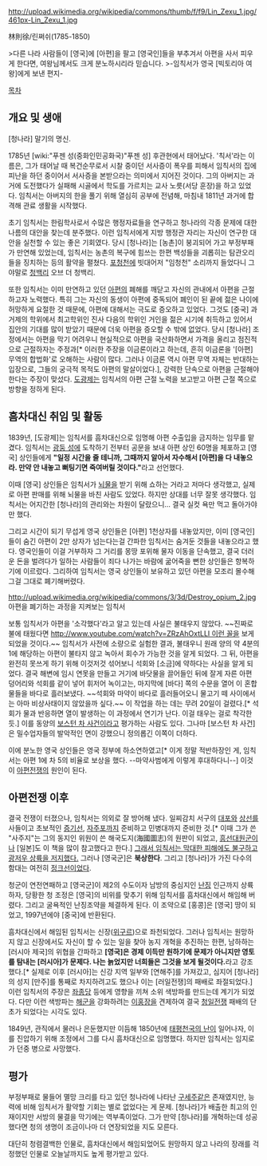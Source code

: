 http://upload.wikimedia.org/wikipedia/commons/thumb/f/f9/Lin_Zexu_1.jpg/461px-Lin_Zexu_1.jpg

林則徐/린쩌쉬(1785-1850) 

>다른 나라 사람들이 [영국]에 [아편]을 팔고 [영국인]들을 부추겨서 아편을 사서 피우게 한다면, 여왕님께서도 크게 분노하시리라 믿습니다.
>-임칙서가 영국 [빅토리아 여왕]에게 보낸 편지-

[[목차]]
== 개요 및 생애 ==
[청나라] 말기의 명신. 

1785년 [wiki:"푸젠 성(중화인민공화국)"푸젠 성] 후관현에서 태어났다. '칙서'라는 이름은, 그가 태어날 때 복건순무로서 시찰 중이던 서사증이 폭우를 피해서 임칙서의 집에 피난을 하던 중이어서 서사증을 본받으라는 의미에서 지어진 것이다. 그의 아버지는 과거에 도전했다가 실패해 시골에서 학도를 가르치는 교사 노릇(서당 훈장)을 하고 있었다. 임칙서는 아버지의 한을 풀기 위해 열심히 공부에 전념해, 마침내 1811년 과거에 합격해 관료 생활을 시작했다.

초기 임칙서는 한림학사로서 수많은 행정자료들을 연구하고 청나라의 각종 문제에 대한 나름의 대안을 찾는데 분주했다. 이런 임칙서에게 지방 행정관 자리는 자신이 연구한 대안을 실천할 수 있는 좋은 기회였다. 당시 [청나라]는 [농촌]이 붕괴되어 가고 부정부패가 만연해 있었는데, 임칙서는 농촌의 복구에 힘쓰는 한편 백성들을 괴롭히는 탐관오리들을 징치하는 등의 활약을 펼쳤다. [[포청천]]에 빗대어저 "임청천" 소리까지 들었다니 그야말로 [[청백리]] 오브 더 청백리. 

또한 임칙서는 이미 만연하고 있던 [[아편]]의 폐해를 깨닫고 자신의 관내에서 아편을 근절하고자 노력했다. 특히 그는 자신의 동생이 아편에 중독되어 폐인이 된 끝에 젊은 나이에 허망하게 요절한 것 때문에, 아편에 대해서는 극도로 증오하고 있었다. 그것도 [중국] 과거제의 학위에서 최고학위인 진사 다음의 학위인 거인을 젊은 시기에 취득하고 있어서 집안의 기대를 많이 받았기 때문에 더욱 아편을 증오할 수 밖에 없었다. 당시 [청나라] 조정에서는 아편을 막기 어려우니 현실적으로 아편을 국산화하면서 가격을 올리고 점진적으로 근절하자는 주정과[* 이러한 주장을 이금론이라고 하는데, 흔히 이금론을 '[아편] 무역의 합법화'로 오해하는 사람이 많다. 그러나 이금론 역시 아편 무역 자체는 반대하는 입장으로, 그들의 궁극적 목적도 아편의 말살이었다.], 강력한 단속으로 아편을 근절해야 한다는 주장이 맞섰다. [[도광제]]는 임칙서의 아편 근절 노력을 보고받고 아편 근절 쪽으로 방향을 정하게 된다.

== 흠차대신 취임 및 활동 ==
1839년, [도광제]는 임칙서를 흠차대신으로 임명해 아편 수출입을 금지하는 임무를 맡겼다. 임칙서는 [[광둥 성]]에 도착하기 전부터 공문을 보내 아편 상인 60명을 체포하고 [영국] 상인들에게 '''"일정 시간을 줄 테니까, 그때까지 알아서 자수해서 [아편]을 다 내놓으라. 만약 안 내놓고 뻐팅기면 죽여버릴 것이다."'''라고 선언했다. 

이때 [영국] 상인들은 임칙서가 [[뇌물]]을 받기 위해 쇼하는 거라고 저마다 생각했고, 실제로 아편 판매를 위해 뇌물을 바친 사람도 있었다. 하지만 상대를 너무 잘못 생각했다. 임칙서는 어지간한 [청나라]의 관리와는 차원이 달랐으니… 결국 실컷 욕만 먹고 돌아가야만 했다.

그리고 시간이 되기 무섭게 영국 상인들은 [아편] 1천상자를 내놓았지만, 이미 [영국인]들이 숨긴 아편이 2만 상자가 넘는다는걸 간파한 임칙서는 숨겨둔 것들을 내놓으라고 했다. 영국인들이 이걸 거부하자 그 거리를 몽땅 포위해 물자 이동을 단속했고, 결국 더러운 돈을 벌려다가 일하는 사람들이 죄다 나가는 바람에 굶어죽을 뻔한 상인들은 항복하기에 이르렀다. 그리하여 임칙서는 영국 상인들이 보유하고 있던 아편을 모조리 몰수해 그걸 그대로 폐기해버렸다. 

http://upload.wikimedia.org/wikipedia/commons/3/3d/Destroy_opium_2.jpg
아편을 폐기하는 과정을 지켜보는 임칙서

보통 임칙서가 아편을 '소각했다'라고 알고 있는데 사실은 불태우지 않았다. ~~진짜로 불에 태웠다면 [[http://www.youtube.com/watch?v=ZRzAhOxtLLI 이런 꼴]]을 보게 되었을 것이다.~~ 임칙서가 사전에 소량으로 실험한 결과, 불태우니 원래 양의 약 4분의 1에 해당하는 아편이 불타지 않고 녹아서 회수가 가능한 것을 알게 되었다. 그 뒤, 아편을 완전히 못쓰게 하기 위해 이것저것 섞어보니 석회와 [소금]에 약하다는 사실을 알게 되었다. 결국 해변에 임시 연못을 만들고 거기에 바닷물을 끌어들인 뒤에 잘게 자른 아편 덩어리와 석회를 같이 넣어 휘저어 녹이고는, 마지막에 [바다] 쪽의 수문을 열어 이 혼합물들을 바다로 흘러보냈다. ~~석회와 마약이 바다로 흘러들어오니 물고기 떼 사이에서는 아마 비상사태이지 않았을까 싶다.~~ 이 작업을 하는 데는 무려 20일이 걸렸다.[* 석회가 물과 반응하면 열이 발생하는 이 과정에서 연기가 난다. 이걸 태우는 걸로 착각한 듯.] 이를 동양의 [[보스턴 차 사건]]이라고 평가하는 사람도 있다. 그나마 [보스턴 차 사건]은 밀수업자들의 발악적인 면이 강했으니 정의롭긴 이쪽이 더하다.

이에 분노한 영국 상인들은 영국 정부에 하소연하였고[* 이게 정말 적반하장인 게, 임칙서는 아편 1에 차 5의 비율로 보상을 했다. --마약사범에게 이렇게 후대하다니--] 이것이 [[아편전쟁]]의 원인이 된다.

== 아편전쟁 이후 ==
결국 전쟁이 터졌으나, 임칙서는 의외로 잘 방어해 냈다. 일찌감치 서구의 [[대포]]와 [[상선]]를 사들이고 초보적인 [[증기선]], [[자주포]]까지 준비하고 민병대까지 준비한 것.[* 이때 그가 쓴 "사주지"는 그의 동지인 위원이 쓴 해국도지(海國圖志)의 원판이 되었고, [[흥선대원군]]이나 [일본]도 이 책을 많이 참고했다고 한다.] [http://navercast.naver.com/contents.nhn?contents_id=2797&path=%7C183%7C194%7C&leafId=230 그래서 임칙서는 막대한 피해에도 불구하고 광저우 상륙을 저지했다.] 그러나 [영국군]은 '''북상한다'''. 그리고 [청나라]가 가진 다수의 함대는 여전히 [[정크선]]이었다.

청군이 연전연패하고 [영국군]이 제2의 수도이자 남방의 중심지인 [[난징]] 인근까지 상륙하자, 당황한 청 조정은 [영국]의 비위를 맞추기 위해 임칙서를 흠차대신에서 해임해 버렸다. 그리고 굴욕적인 난징조약을 체결하게 된다. 이 조약으로 [홍콩]은 [영국] 땅이 되었고, 1997년에야 [중국]에 반환된다.

흠차대신에서 해임된 임칙서는 신장([[위구르]])으로 좌천되었다. 그러나 임칙서는 원망하지 않고 신장에서도 자신이 할 수 있는 일을 찾아 농지 개혁을 추진하는 한편, 남하하는 [러시아 제국]의 위협을 간파하고 '''[영국]은 경제 이득만 원하기에 문제가 아니지만 영토를 탐내는 [러시아]가 문제다. 나는 늙었지만 너희들은 그것을 보게 될것이다.'''라고 강조했다.[* 실제로 이후 [러시아]는 신강 지역 일부와 [연해주]를 가져갔고, 심지어 [청나라]의 성지 [만주]를 통째로 차지하려고도 했으나 이는 [러일전쟁]의 패배로 좌절되었다.] 이런 임칙서의 주장은 [[좌종당]] 등에게 영향을 끼쳐 소위 색방파를 만드는데 계기가 되었다. 다만 이런 색방파는 [[해군]]을 강화하려는 [[이홍장]]을 견제하여 결국 [[청일전쟁]] 패배의 단초가 되었다는 시각도 있다.

1849년, 관직에서 물러나 은둔했지만 이듬해 1850년에 [[태평천국의 난]]이 일어나자, 이를 진압하기 위해 조정에서 그를 다시 흠차대신으로 임명했다. 하지만 임칙서는 임지로 가 던중 병으로 사망했다.

== 평가 ==
부정부패로 물들어 멸망 크리를 타고 있던 청나라에 나타난 [[구세주]]같은 존재였지만, 능력에 비해 임칙서가 활약할 기회는 별로 없었다는 게 문제. [청나라]가 배출한 최고의 인재이지만 서방의 물결을 막기에는 역부족이었다. 그가 만약 [청나라]를 개혁하는데 성공했다면 청의 생명이 조금이나마 더 연장되었을 지도 모른다.

대단히 청렴결백한 인물로, 흠차대신에서 해임되었어도 원망하지 않고 나라의 장래를 걱정했던 인물로 오늘날까지도 높게 평가받고 있다.
